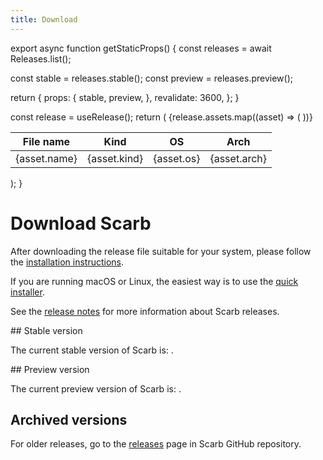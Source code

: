 ```yaml
---
title: Download
---
```



export async function getStaticProps() {
  const releases = await Releases.list();

const stable = releases.stable();
const preview = releases.preview();

return {
props: {
stable,
preview,
},
revalidate: 3600,
};
}

  const release = useRelease();
  return (
    <Table className="mt-4 whitespace-nowrap">
      <thead className="text-left">
        <Tr>
          <Th>File name</Th>
          <Th>Kind</Th>
          <Th>OS</Th>
          <Th>Arch</Th>
        </Tr>
      </thead>
      <tbody>
        {release.assets.map((asset) => (
          <Tr key={asset.name}>
            <Td>
              <Link href={asset.downloadUrl}>{asset.name}</Link>
            </Td>
            <Td>{asset.kind}</Td>
            <Td>{asset.os}</Td>
            <Td>{asset.arch}</Td>
          </Tr>
        ))}
      </tbody>
    </Table>
  );
}

# Download Scarb

After downloading the release file suitable for your system, please follow the [installation instructions](/docs/install).

If you are running macOS or Linux, the easiest way is to use the [quick installer](/docs/install#quick-installation).

See the [release notes](https://github.com/software-mansion/scarb/releases) for more information about Scarb releases.

<WithRelease kind="stable">
  ## Stable version

The current stable version of Scarb is: <Code><ReleaseVersion /></Code>.

  <AssetsTable />
</WithRelease>

<WithRelease kind="preview">
  ## Preview version

The current preview version of Scarb is: <Code><ReleaseVersion /></Code>.

  <AssetsTable />
</WithRelease>

## Archived versions

For older releases, go to the [releases](https://github.com/software-mansion/scarb/releases) page in Scarb GitHub repository.
